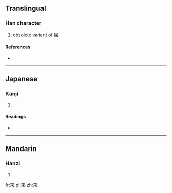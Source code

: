 {{zh-hanzi|{{zh-lookup|宩}}}}
==Translingual==

===Han character===
{{Han char|rn=40|rad=宀|as=06|sn=9|four=|canj=十火木 (JFD)}}

# {{context|archaic|lang=mul}} obsolete variant of [[屎]]

====References====
* {{Han ref|kx=0285.101|dkj=07147|hdz=20929.010|uh=5BA9|ud=23465}}

----

==Japanese==

===Kanji===
{{ja-kanji|grade=|rs=宀06}}

# {{defn|lang=ja|sort=宀06}}

====Readings====
* {{ja-readings|on=[[し]] (shi)|kun=}}

----

==Mandarin==

===Hanzi===
{{cmn-hanzi|pin=[[shǐ]] ([[shi3]])|wg=shih<sup>3</sup>}}

# {{defn|lang=cmn|sort=宀06}}

[[fr:宩]]
[[pl:宩]]
[[zh:宩]]